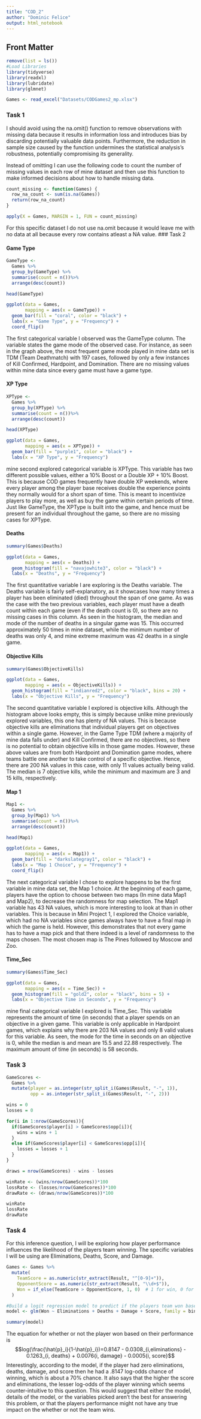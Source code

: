 ```yaml
---
title: "COD_2"
author: "Dominic Felice"
output: html_notebook
---
```

## Front Matter
```r
remove(list = ls())
#Load Libraries
library(tidyverse)
library(readxl)
library(lubridate)
library(glmnet)
```

```r
Games <- read_excel("Datasets/CODGames2_mp.xlsx")
```

### Task 1

I should avoid using the na.omit() function to remove observations with missing data because it results in information loss and introduces bias by discarding potentially valuable data points. Furthermore, the reduction in sample size caused by the function undermines the statistical analysis's robustness, potentially compromising its generality.

Instead of omitting I can use the following code to count the number of missing values in each row of mine dataset and then use this function to make informed decisions about how to handle missing data.
```r
count_missing <- function(Games) {
  row_na_count <- sum(is.na(Games))
  return(row_na_count)
}

apply(X = Games, MARGIN = 1, FUN = count_missing)
```
For this specific dataset I do not use na.omit because it would leave me with no data at all because every row contains atleast a NA value.
### Task 2

#### Game Type
```r
GameType <- 
  Games %>%
  group_by(GameType) %>%
  summarise(count = n())%>%
  arrange(desc(count))

head(GameType)
```

```r
ggplot(data = Games, 
       mapping = aes(x = GameType)) + 
  geom_bar(fill = "coral", color = "black") + 
  labs(x = "Game Type", y = "Frequency") + 
  coord_flip()
```

The first categorical variable I observed was the GameType column. The variable states the game mode of the observed case. For instance, as seen in the graph above, the most frequent game mode played in mine data set is TDM (Team Deathmatch) with 197 cases, followed by only a few instances of Kill Confirmed, Hardpoint, and Domination. There are no missing values within mine data since every game must have a game type.

#### XP Type
```r
XPType <- 
  Games %>%
  group_by(XPType) %>%
  summarise(count = n())%>%
  arrange(desc(count))

head(XPType)
```

```r
ggplot(data = Games, 
       mapping = aes(x = XPType)) + 
  geom_bar(fill = "purple1", color = "black") + 
  labs(x = "XP Type", y = "Frequency")
```
mine second explored categorical variable is XPType. This variable has two different possible values, either a 10% Boost or a Double XP + 10% Boost. This is because COD games frequently have double XP weekends, where every player among the player base receives double the experience points they normally would for a short span of time. This is meant to incentivize players to play more, as well as buy the game within certain periods of time. Just like GameType, the XPType is built into the game, and hence must be present for an individual throughout the game, so there are no missing cases for XPType. 

#### Deaths
```r
summary(Games$Deaths)
```

```r
ggplot(data = Games, 
       mapping = aes(x = Deaths)) + 
  geom_histogram(fill = "navajowhite3", color = "black") + 
  labs(x = "Deaths", y = "Frequency")
```
The first quantitative variable I are exploring is the Deaths variable. The Deaths variable is fairly self-explanatory, as it showcases how many times a player has been eliminated (died) throughout the span of one game. As was the case with the two previous variables, each player must have a death count within each game (even if the death count is 0), so there are no missing cases in this column. As seen in the histogram, the median and mode of the number of deaths in a singular game was 15. This occurred approximately 50 times in mine dataset, while the minimum number of deaths was only 4, and mine extreme maximum was 42 deaths in a single game. 

#### Objective Kills
```r
summary(Games$ObjectiveKills)
```

```r
ggplot(data = Games, 
       mapping = aes(x = ObjectiveKills)) + 
  geom_histogram(fill = "indianred2", color = "black", bins = 20) + 
  labs(x = "Objective Kills", y = "Frequency")
```

The second quantitative variable I explored is objective kills. Although the histogram above looks empty, this is simply because unlike mine previously explored variables, this one has plenty of NA values. This is because objective kills are eliminations that individual players get on objectives within a single game. However, in the Game Type TDM (where a majority of mine data falls under) and Kill Confirmed, there are no objectives, so there is no potential to obtain objective kills in those game modes. However, these above values are from both Hardpoint and Domination game modes, where teams battle one another to take control of a specific objective. Hence, there are 200 NA values in this case, with only 11 values actually being valid. The median is 7 objective kills, while the minimum and maximum are 3 and 15 kills, respectively.

#### Map 1
```r
Map1 <- 
  Games %>%
  group_by(Map1) %>%
  summarise(count = n())%>%
  arrange(desc(count))

head(Map1)
```

```r
ggplot(data = Games, 
       mapping = aes(x = Map1)) + 
  geom_bar(fill = "darkslategray1", color = "black") + 
  labs(x = "Map 1 Choice", y = "Frequency") + 
  coord_flip()
```
The next categorical variable I chose to explore happens to be the first variable in mine data set, the Map 1 choice. At the beginning of each game, players have the option to choose between two maps (In mine data Map1 and Map2), to decrease the randomness for map selection. The Map1 variable has 43 NA values, which is more interesting to look at than in other variables. This is because in Mini Project 1, I explored the Choice variable, which had no NA variables since games always have to have a final map in which the game is held. However, this demonstrates that not every game has to have a map pick and that there indeed is a level of randomness to the maps chosen. The most chosen map is The Pines followed by Moscow and Zoo.  

#### Time_Sec
```r
summary(Games$Time_Sec)
```

```r
ggplot(data = Games, 
       mapping = aes(x = Time_Sec)) + 
  geom_histogram(fill = "gold2", color = "black", bins = 5) + 
  labs(x = "Objective Time in Seconds", y = "Frequency")
```
mine final categorical variable I explored is Time_Sec. This variable represents the amount of time (in seconds) that a player spends on an objective in a given game. This variable is only applicable in Hardpoint games, which explains why there are 203 NA values and only 8 valid values for this variable. As seen, the mode for the time in seconds on an objective is 0, while the median is and mean are 15.5 and 22.88 respectively. The maximum amount of time (in seconds) is 58 seconds.

### Task 3
```r
GameScores <-
  Games %>%
  mutate(player = as.integer(str_split_i(Games$Result, "-", 1)),
         opp = as.integer(str_split_i(Games$Result, "-", 2)))

```

```r
wins = 0
losses = 0

for(i in 1:nrow(GameScores)){
  if(GameScores$player[i] > GameScores$opp[i]){
    wins = wins + 1
  }
  else if(GameScores$player[i] < GameScores$opp[i]){
    losses = losses + 1
  }
}

draws = nrow(GameScores) - wins - losses

winRate <- (wins/nrow(GameScores))*100
lossRate <- (losses/nrow(GameScores))*100
drawRate <- (draws/nrow(GameScores))*100

winRate
lossRate
drawRate
```
### Task 4
For this inference question, I will be exploring how player performance influences the likelihood of the players team winning. The specific variables I will be using are Eliminations, Deaths, Score, and Damage.

```r
Games <- Games %>%
  mutate(
    TeamScore = as.numeric(str_extract(Result, "^[0-9]+")),
    OpponentScore = as.numeric(str_extract(Result, "\\d+$")),
    Won = if_else(TeamScore > OpponentScore, 1, 0)  # 1 for win, 0 for loss or draw
  )

#Build a logit regression model to predict if the players team won based on performance
model <- glm(Won ~ Eliminations + Deaths + Damage + Score, family = binomial, data = Games)

summary(model)
```
The equation for whether or not the player won based on their performance is
$$log(\frac{\hat{p}_i}{1-\hat{p}_i})=0.8147 - 0.0308_{i,eliminations} - 0.1263_{i, deaths} + 0.0076{i, damage} - 0.0005{i, score}$$
Interestingly, according to the model, if the player had zero eliminations, deaths, damage, and score then he had a .8147 log-odds chance of winning, which is about a 70% chance. It also says that the higher the score and eliminations, the lesser log-odds of the player winning which seems counter-intuitive to this question. This would suggest that either the model, details of the model, or the variables picked aren't the best for answering this problem, or that the players performance might not have any true impact on the whether or not the team wins.